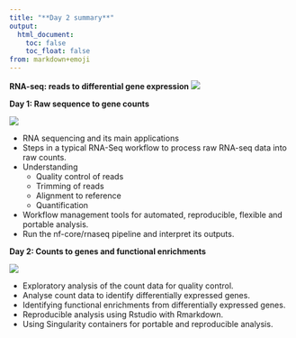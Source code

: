 ```yaml
---
title: "**Day 2 summary**"
output:
  html_document:
    toc: false
    toc_float: false
from: markdown+emoji
---
```


**RNA-seq: reads to differential gene expression**
![](../Figs/2.5_Day1_Day2.png)


**Day 1: Raw sequence to gene counts**

![](../Figs/1.1_nfcore-rnaseq.png)

- RNA sequencing and its main applications
- Steps in a typical RNA-Seq workflow to process raw RNA-seq data into raw counts.
- Understanding 
    - Quality control of reads
    - Trimming of reads 
    - Alignment to reference
    - Quantification
- Workflow management tools for automated, reproducible, flexible and portable analysis.
- Run the nf-core/rnaseq pipeline and interpret its outputs.


**Day 2: Counts to genes and functional enrichments**

![](../Figs/2.1_Rstudio_chrome_rmd.png)

- Exploratory analysis of the count data for quality control.
- Analyse count data to identify differentially expressed genes.
- Identifying functional enrichments from differentially expressed genes.
- Reproducible analysis using Rstudio with Rmarkdown. 
- Using Singularity containers for portable and reproducible analysis.